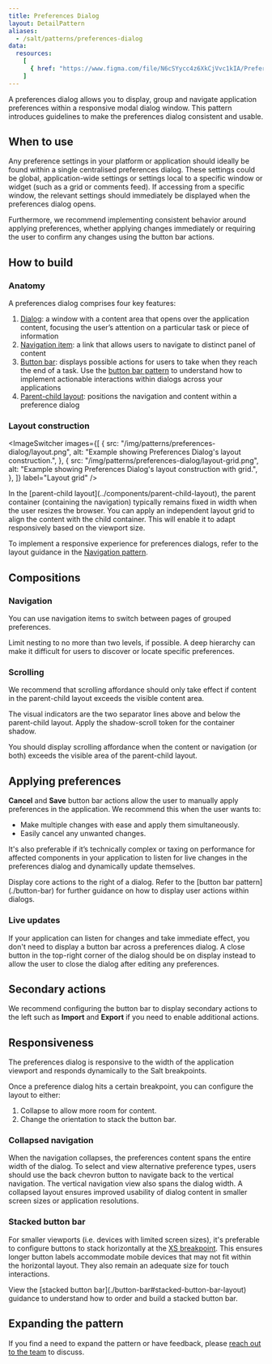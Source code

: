 ```yaml
---
title: Preferences Dialog
layout: DetailPattern
aliases:
  - /salt/patterns/preferences-dialog
data:
  resources:
    [
      { href: "https://www.figma.com/file/N6cSYycc4z6XkCjVvc1kIA/Preferences-Dialog-Pattern?type=design&node-id=157-40560&mode=design&t=eq3OapLjaquXm3UP-0", label: "Preferences Dialog stickersheet", internal: true },
    ]
---
```


A preferences dialog allows you to display, group and navigate application preferences within a responsive modal dialog window. This pattern introduces guidelines to make the preferences dialog consistent and usable.
  
  <Diagram
    src="/img/patterns/preferences-dialog/preferences-dialog.png"
    alt="Preferences Dialog example"
    border
  />

## When to use

Any preference settings in your platform or application should ideally be found within a single centralised preferences dialog. These settings could be global, application-wide settings or settings local to a specific window or widget (such as a grid or comments feed). If accessing from a specific window, the relevant settings should immediately be displayed when the preferences dialog opens.

Furthermore, we recommend implementing consistent behavior around applying preferences, whether applying changes immediately or requiring the user to confirm any changes using the button bar actions. 

## How to build

### Anatomy

A preferences dialog comprises four key features: 

1. [Dialog](../components/dialog): a window with a content area that opens over the application content, focusing the user’s attention on a particular task or piece of information
2. [Navigation item](../components/navigation-item): a link that allows users to navigate to distinct panel of content
3. [Button bar](./button-bar): displays possible actions for users to take when they reach the end of a task. Use the [button bar pattern](./button-bar) to understand how to implement actionable interactions within dialogs across your applications
4. [Parent-child layout](../components/parent-child-layout): positions the navigation and content within a preference dialog

  <Diagram
    src="/img/patterns/preferences-dialog/anatomy.png"
    alt="Preferences Dialog navigation and content."
    border
  />

### Layout construction

<ImageSwitcher
  images={[
    {
      src: "/img/patterns/preferences-dialog/layout.png",
      alt: "Example showing Preferences Dialog's layout construction.",
    },
    {
      src: "/img/patterns/preferences-dialog/layout-grid.png",
      alt: "Example showing Preferences Dialog's layout construction with grid.",
    },
  ]}
  label="Layout grid"
/>

<ExampleContainer type="positive" customPillText="Best practices">
  In the [parent-child layout](../components/parent-child-layout), the parent container (containing the navigation) typically remains fixed in width when the user resizes the browser. You can apply an independent layout grid to align the content with the child container. This will enable it to adapt responsively based on the viewport size.

  To implement a responsive experience for preferences dialogs, refer to the layout guidance in the [Navigation pattern](./navigation).

</ExampleContainer>

## Compositions

### Navigation

You can use navigation items to switch between pages of grouped preferences. 

  <Diagram
    src="/img/patterns/preferences-dialog/navigation.png"
    alt="Example of vertical navigation items and content section."
    border
  />

<ExampleContainer type="positive" customPillText="Best practices">
  Limit nesting to no more than two levels, if possible. A deep hierarchy can make it difficult for users to discover or locate specific preferences.
</ExampleContainer>

### Scrolling

We recommend that scrolling affordance should only take effect if content in the parent-child layout exceeds the visible content area.

The visual indicators are the two separator lines above and below the parent-child layout. Apply the shadow-scroll token for the container shadow. 

  <Diagram
    src="/img/patterns/preferences-dialog/scrolling.png"
    alt="Example of content section scrolling."
    border
  />

You should display scrolling affordance when the content or navigation (or both) exceeds the visible area of the parent-child layout.

  <Diagram
    src="/img/patterns/preferences-dialog/scrolling-affordance.png"
    alt="Example of scrolling affordance."
    border
  />

## Applying preferences

**Cancel** and **Save** button bar actions allow the user to manually apply preferences in the application. We recommend this when the user wants to:

- Make multiple changes with ease and apply them simultaneously.
- Easily cancel any unwanted changes.

It's also preferable if it’s technically complex or taxing on performance for affected components in your application to listen for live changes in the preferences dialog and dynamically update themselves.

<Diagram
  src="/img/patterns/preferences-dialog/applying-preferences.png"
  alt="Applying preferences."
  border
/>

<ExampleContainer type="positive" customPillText="Best practices">
  Display core actions to the right of a dialog. Refer to the [button bar pattern](./button-bar) for further guidance on how to display user actions within dialogs. 
</ExampleContainer>

### Live updates

If your application can listen for changes and take immediate effect, you don't need to display a button bar across a preferences dialog. A close button in the top-right corner of the dialog should be on display instead to allow the user to close the dialog after editing any preferences.

<Diagram
  src="/img/patterns/preferences-dialog/live-updates.png"
  alt="Live updates."
  border
/>

## Secondary actions

We recommend configuring the button bar to display secondary actions to the left such as **Import** and **Export** if you need to enable additional actions.

<Diagram
  src="/img/patterns/preferences-dialog/secondary-actions.png"
  alt="Live updates."
  border
/>

## Responsiveness

The preferences dialog is responsive to the width of the application viewport and responds dynamically to the Salt breakpoints. 

Once a preference dialog hits a certain breakpoint, you can configure the layout to either: 

1. Collapse to allow more room for content.
2. Change the orientation to stack the button bar.

### Collapsed navigation

When the navigation collapses, the preferences content spans the entire width of the dialog. To select and view alternative preference types, users should use the back chevron button to navigate back to the vertical navigation. The vertical navigation view also spans the dialog width. A collapsed layout ensures improved usability of dialog content in smaller screen sizes or application resolutions.

  <Diagram
    src="/img/patterns/preferences-dialog/collapsed-navigation.png"
    alt="Collapsed navigation."
    border
  />

### Stacked button bar

For smaller viewports (i.e. devices with limited screen sizes), it's preferable to configure buttons to stack horizontally at the [XS breakpoint](../foundations/responsiveness#breakpoints). This ensures longer button labels accommodate mobile devices that may not fit within the horizontal layout. They also remain an adequate size for touch interactions.

<ExampleContainer type="positive" customPillText="Best practices">
  View the [stacked button bar](./button-bar#stacked-button-bar-layout) guidance to understand how to order and build a stacked button bar. 
</ExampleContainer>

  <Diagram
    src="/img/patterns/preferences-dialog/stacked-button-bar.png"
    alt="Stacked button bar."
    border
  />

## Expanding the pattern

If you find a need to expand the pattern or have feedback, please [reach out to the team](../support-and-contributions/index) to discuss.